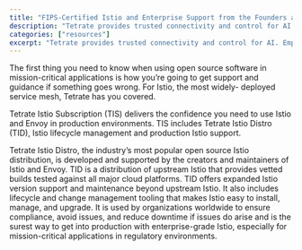 ```yaml
---
title: "FIPS-Certified Istio and Enterprise Support from the Founders and Maintainers of Istio and Envoy"
description: "Tetrate provides trusted connectivity and control for AI. Empower developers while safeguarding the business. Built atop the proven Envoy proxy & Envoy AI Gateway."
categories: ["resources"]
excerpt: "Tetrate provides trusted connectivity and control for AI. Empower developers while safeguarding the business. Built atop the proven Envoy proxy & Envoy AI Gateway."
---
```


The first thing you need to know when using open source software in mission-critical applications is how you’re going to get support and guidance if something goes wrong. For Istio, the most widely- deployed service mesh, Tetrate has you covered.

Tetrate Istio Subscription (TIS) delivers the confidence you need to use Istio and Envoy in production environments. TIS includes Tetrate Istio Distro (TID), Istio lifecycle management and production Istio support.

Tetrate Istio Distro, the industry’s most popular open source Istio distribution, is developed and supported by the creators and maintainers of Istio and Envoy. TID is a distribution of upstream Istio that provides vetted builds tested against all major cloud platforms. TID offers expanded Istio version support and maintenance beyond upstream Istio. It also includes lifecycle and change management tooling that makes Istio easy to install, manage, and upgrade. It is used by organizations worldwide to ensure compliance, avoid issues, and reduce downtime if issues do arise and is the surest way to get into production with enterprise-grade Istio, especially for mission-critical applications in regulatory environments.